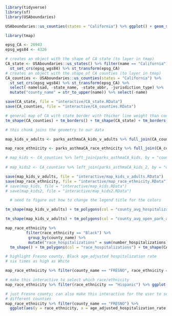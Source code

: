 ```r
library(tidyverse)
library(sf)
library(USAboundaries)

USAboundaries::us_counties(states = "California") %>% ggplot() + geom_sf()

```

```r
library(tmap)

epsg_CA <- 26943
epsg_wgs84 <- 4326

# creates an object with the shape of CA state (to layer in tmap)
CA_state <- USAboundaries::us_states() %>% filter(name == "California") %>%
  st_set_crs(epsg_wgs84) %>% st_transform(epsg_CA)
# creates an object with the shape of CA counties (to layer in tmap)
CA_counties <- USAboundaries::us_counties(states = "California") %>%
  st_set_crs(epsg_wgs84) %>% st_transform(epsg_CA) %>% 
  select(-namelsad, -state_name, -state_abbr, -jurisdiction_type) %>% 
  mutate("county_name" = str_to_upper(name)) %>% select(-name)

save(CA_state, file = "interactive/CA_state.RData")
save(CA_counties, file = "interactive/CA_counties.RData")

# general map of CA with state border with thicker line weight than county borders
tm_shape(CA_counties) + tm_borders() + tm_shape(CA_state) + tm_borders(lwd = 2)
```


```r
# this chunk joins the geometry to our data

map_kids_v_adults <- parks_asthmaCA_kids_v_adults %>% full_join(CA_counties, by = "county_name")

map_race_ethnicity <- parks_asthmaCA_race_ethnicity %>% full_join(CA_counties, by = "county_name")

# map_kids <- CA_counties %>% left_join(parks_asthmaCA_kids, by = "county_name")
  
# map_kids2 <- CA_counties %>% left_join(parks_asthmaCA_kids_2, by = "county_name")

save(map_kids_v_adults, file = "interactive/map_kids_v_adults.RData")
save(map_race_ethnicity, file = "interactive/map_race_ethnicity.RData")
# save(map_kids, file = "interactive/map_kids.RData")
# save(map_kids2, file = "interactive/map_kids2.RData")
```

```r
  # need to figure out how to change the legend title for the colors

tm_shape(map_kids_v_adults) + tm_polygons(col = "county_avg_hospitalizations") + tm_shape(CA_counties) + tm_borders() + tm_shape(CA_state) + tm_borders(lwd = 2)

tm_shape(map_kids_v_adults) + tm_polygons(col = "county_avg_open_park_area", n = 2, palette = "viridis") + tm_shape(CA_counties) + tm_borders() + tm_shape(CA_state) + tm_borders(lwd = 2)

map_race_ethnicity %>% 
         filter(race_ethnicity == "Black") %>% 
          group_by(county_name) %>% 
          mutate("race_hospitalizations" = sum(number_hospitalizations)) %>%
  tm_shape() + tm_polygons(col = "race_hospitalizations") + tm_shape(CA_counties) + tm_borders() + tm_shape(CA_state) + tm_borders(lwd = 2)

```

```r
# highlight Fresno county, Black age_adjusted hospitalization rate
# six times as high as White 

map_race_ethnicity %>% filter(county_name == "FRESNO", race_ethnicity == "Black") %>% tm_shape() + tm_polygons(col = "age_adjusted_hospitalization_rate", palette = "viridis")

# make this interactive to select which race/ethnicity
map_race_ethnicity %>% filter(race_ethnicity == "Hispanic") %>% ggplot(aes(y = county_name, x = age_adjusted_hospitalization_rate)) + geom_col(position = "dodge")

# just Fresno county; can also make this interactive for the user to select
# different counties
map_race_ethnicity %>% filter(county_name == "FRESNO") %>% 
  ggplot(aes(y = race_ethnicity, x = age_adjusted_hospitalization_rate, fill = race_ethnicity)) + geom_col(position = "dodge")


```


